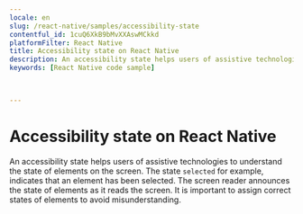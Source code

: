 ```yaml
---
locale: en
slug: /react-native/samples/accessibility-state
contentful_id: 1cuQ6XkB9bMvXXAswMCkkd
platformFilter: React Native
title: Accessibility state on React Native
description: An accessibility state helps users of assistive technologies to understand the state of elements on the screen.
keywords: [React Native code sample]


	
---
```


# Accessibility state on React Native

An accessibility state helps users of assistive technologies to understand the state of elements on the screen. The state `selected` for example, indicates that an element has been selected. The screen reader announces the state of elements as it reads the screen. It is important to assign correct states of elements to avoid misunderstanding.

<CodeSample id="accessibility-state" locale="en" platform="react native"/>